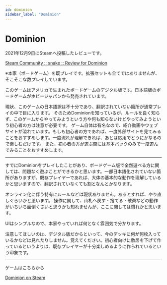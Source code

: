 ```yaml
---
id: dominion
sidebar_label: "Dominion"
---
```


# Dominion

2021年12月9日にSteamへ投稿したレビューです。

[Steam Community :: snake :: Review for Dominion](https://steamcommunity.com/id/viasnake/recommended/1131620?snr&#x3D;1_5_9__402)

※本家（ボードゲーム）を既プレイです。拡張セットも全てではありませんが、そこそこな数プレイしています。

このゲームはアメリカで生まれたボードゲームのデジタル版です。日本語版のボードゲームがホビージャパンから発売されています。

現状、このゲームの日本語訳は不十分であり、翻訳されていない箇所が通常プレイの中で目に入ります。
そのためDominionを知っているが、ルールを良く知らず、このゲームからやってみようという方や何も知らないけどやってみようという初心者の方は注意が必要です。
ゲーム自体は有名なので、紹介動画やウェブサイトが溢れています。もしも初心者の方であれば、一度外部サイトを見てみることをおすすめします。一度流れが理解できれば、あとは応用でどうにかなるので楽しむだけです。
また、初心者の方が遊ぶ際には基本パックのみで一度遊んでみることをおすすめします。

---

すでにDominionをプレイしたことがあり、ボードゲーム版で全然遊べる方に関しては、問題なく遊ぶことができるかと思います。一部日本語化されていない箇所がありますが、既存プレイヤーであれば、大体の基本的な動作を理解しているかと思いますので、翻訳されていなくても割となんとかなります。

オンライン化に伴う特有にルールなどは現状ありません。あるとすれば、やり直しぐらいかと思います。
操作に関して、山札へ戻す・捨てる・破棄などの動作がいちいち面倒くさいと思うかも知れませんが、ここに関しては慣れかと思います。

UIはシンプルなので、本家やっていれば何となく雰囲気で分かります。

注意してほしいのは、デジタル版だからといって、今のデッキに何が何枚入っているかなどは見れたりしません。覚えてください。初心者向けに敷居を下げて作っているというよりは、既存プレイヤーが十分楽しめるように作られているという印象です。

---

ゲームはこちらから

[Dominion on Steam](https://store.steampowered.com/app/1131620/Dominion/)

